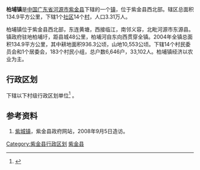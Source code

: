 {{中国乡级行政区|44/16/21/110/000}}
'''柏埔镇'''是[[中华人民共和国|中国]][[广东省|广东省]][[河源市|河源市]][[紫金县|紫金县]]下辖的一个[[镇|镇]]，位于紫金县西北部。辖区总面积134.9平方公里，下辖1个[[社区|社区]]14个[[村|村]]，人口3.31万人。

柏埔镇位于紫金县西北部，东连黄塘，西接临江，南邻义容，北毗河源市东源县。镇政府驻地柏埔圩，距县城48公里，柏埔河自东向西贯穿全镇。2004年全镇总面积134.9平方公里，其中耕地面积936.3公顷，山地10,553公顷。下辖14个村民委员会和1个居委会，183个村民小组，总户数6,646户，33,102人。柏埔镇经济以农业为主。

== 行政区划 ==
{{PAGENAMEBASE}}下辖以下村级行政区划单位<ref>{{PRC admin/ref sgc|44/16/21/110/000}}</ref>
{{PRC admin/children|44/16/21/110/000}}。

==参考资料==
#[http://www.gdzijin.gov.cn/zjzj/zjnj/2005/zqgk/2006/0119/13556.htm 紫城镇]{{dead link|date=2018年3月 |bot=InternetArchiveBot |fix-attempted=yes }}，紫金县政府网站，2008年9月5日造访。
{{reflist}}

{{GD-stub}}
{{PRC admin/navcat|44/16/21/110/000}}

[[Category:紫金县行政区划|Category:紫金县行政区划]]
[[Category:河源建制镇|紫金县]]